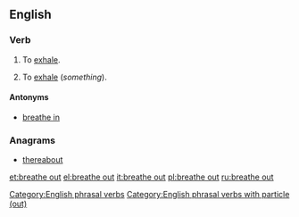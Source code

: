 ==English==

===Verb===
{{en-verb|head=[[breathe]] [[out]]|breathes out|breathing out|breathed out}}

# {{label|en|intransitive}} To [[exhale]].
# {{label|en|transitive}} To [[exhale]] (''something'').

====Antonyms====
* [[breathe in]]

===Anagrams===
* [[thereabout#English|thereabout]]

[[Category:English phrasal verbs]]
[[Category:English phrasal verbs with particle (out)]]

[[et:breathe out]]
[[el:breathe out]]
[[it:breathe out]]
[[pl:breathe out]]
[[ru:breathe out]]